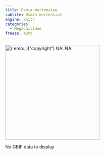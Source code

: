 ```yaml
---
title: Osmia mertensiae
subtite: Osmia mertensiae
engine: knitr
categories:
  - Megachilidae
freeze: auto
---
```

[![`r emo::ji("copyright")` NA. NA.](/files/no_bee.png){height=300}](NA)

No GBIF data to display
